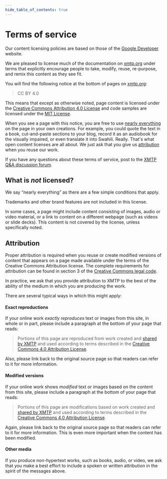```yaml
---
hide_table_of_contents: true
---
```



# Terms of service

Our content licensing policies are based on those of the [Google Developer](https://developers.google.com/site-policies) website.

We are pleased to license much of the documentation on [xmtp.org](https://xmtp.org/) under terms that explicitly encourage people to take, modify, reuse, re-purpose, and remix this content as they see fit.

You will find the following notice at the bottom of pages on [xmtp.org](https://xmtp.org/):

> CC BY 4.0

This means that except as otherwise noted, page content is licensed under the [Creative Commons Attribution 4.0 License](https://creativecommons.org/licenses/by/4.0/) and code samples are licensed under the [MIT License](http://opensource.org/licenses/MIT).

When you see a page with this notice, you are free to use [nearly everything](#what-is-not-licensed) on the page in your own creations. For example, you could quote the text in a book, cut-and-paste sections to your blog, record it as an audiobook for the visually impaired, or even translate it into Swahili. Really. That's what open content licenses are all about. We just ask that you give us [attribution](#attribution) when you reuse our work.

If you have any questions about these terms of service, post to the [XMTP Q&A discussion forum](https://github.com/orgs/xmtp/discussions/categories/q-a).

## What is _not_ licensed?

We say “nearly everything” as there are a few simple conditions that apply.

Trademarks and other brand features are not included in this license.

In some cases, a page might include content consisting of images, audio or video material, or a link to content on a different webpage (such as videos or slide decks). This content is not covered by the license, unless specifically noted.

## Attribution

Proper attribution is required when you reuse or create modified versions of content that appears on a page made available under the terms of the Creative Commons Attribution license. The complete requirements for attribution can be found in section 3 of the [Creative Commons legal code](https://creativecommons.org/licenses/by/4.0/legalcode).

In practice, we ask that you provide attribution to XMTP to the best of the ability of the medium in which you are producing the work.

There are several typical ways in which this might apply:

#### Exact reproductions

If your online work _exactly reproduces_ text or images from this site, in whole or in part, please include a paragraph at the bottom of your page that reads:

>Portions of this page are reproduced from work created and [shared by XMTP](https://xmtp.org/terms) and used according to terms described in the [Creative Commons 4.0 Attribution License](https://creativecommons.org/licenses/by/4.0/).

Also, please link back to the original source page so that readers can refer to it for more information.

#### Modified versions

If your online work shows _modified_ text or images based on the content from this site, please include a paragraph at the bottom of your page that reads:

>Portions of this page are modifications based on work created and [shared by XMTP](https://xmtp.org/terms) and used according to terms described in the [Creative Commons 4.0 Attribution License](https://creativecommons.org/licenses/by/4.0/).

Again, please link back to the original source page so that readers can refer to it for more information. This is even more important when the content has been modified.

#### Other media

If you produce non-hypertext works, such as books, audio, or video, we ask that you make a best effort to include a spoken or written attribution in the spirit of the messages above.

<FeedbackWidget />
